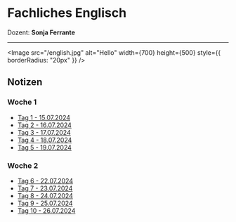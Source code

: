 # **Fachliches Englisch**

Dozent: **Sonja Ferrante**

---


<Image
  src="/english.jpg"
  alt="Hello"
  width={700}
  height={500}
  style={{ borderRadius: "20px" }}
/>
## Notizen

### Woche 1

- [Tag 1 - 15.07.2024](LF-F1/tag1.md)
- [Tag 2 - 16.07.2024](LF-F1/tag2.md)
- [Tag 3 - 17.07.2024](LF-F1/tag3.md)
- [Tag 4 - 18.07.2024](LF-F1/tag4.md)
- [Tag 5 - 19.07.2024](LF-F1/tag5.md)

### Woche 2

- [Tag 6 - 22.07.2024](LF-F1/tag6.md)
- [Tag 7 - 23.07.2024](LF-F1/tag7.mdx)
- [Tag 8 - 24.07.2024](LF-F1/tag8.mdx)
- [Tag 9 - 25.07.2024](LF-F1/tag9.mdx)
- [Tag 10 - 26.07.2024](LF-F1/tag10.mdx)
